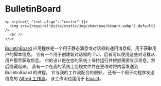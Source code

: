 # BulletinBoard

```mdx-code-block
<p style={{ "text-align": "center" }}>
  <img src={require("@site/static/img/showcase/bboard.webp").default} />
  <br />
</p>
```

[BulletinBoard](https://github.com/raguay/BulletinBoard) 应用程序是一个用于静态消息或对话框的通用消息板，用于获取用户的脚本信息。 它有一个用于创建新对话框的 TUI，后者可以使用这些对话框从用户那里获取信息。 它的设计是在您的系统上保持运行并根据需要显示信息，然后隐藏起来。 我有一个在我的系统上监视文件并在更改时将内容发送到 BulletinBoard 的进程。 它与我的工作流配合的很好。 还有一个用于向程序发送信息的 [Alfred 工作流](https://github.com/raguay/MyAlfred/blob/master/Alfred%205/EmailIt.alfredworkflow)。 该工作流也适用于 [EmailIt](https://github.com/raguay/EmailIt)。
